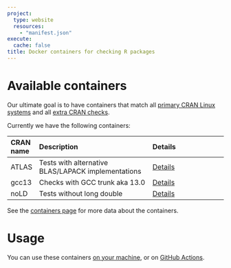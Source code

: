 ```yaml
---
project:
  type: website
  resources:
    - "manifest.json"
execute:
  cache: false
title: Docker containers for checking R packages
---
```



# Available containers

Our ultimate goal is to have containers that match all [primary CRAN Linux
systems](https://cran.r-project.org/web/checks/check_flavors.html) and all
[extra CRAN checks](https://cran.r-project.org/web/checks/check_issue_kinds.html).

Currently we have the following containers:

| CRAN name | Description                                        | Details                           |
|:----------|:---------------------------------------------------|:----------------------------------|
|ATLAS      | Tests with alternative BLAS/LAPACK implementations | [Details](containers.html#atlas)  |
|gcc13      | Checks with GCC trunk aka 13.0                     | [Details](containers.html#gcc-13) |
|noLD       | Tests without long double                          | [Details](containers.html$nold)   |

See the [containers page](containers.html) for more data about the
containers.

# Usage

You can use these containers [on your machine](local.html), or on
[GitHub Actions](gha.html).
